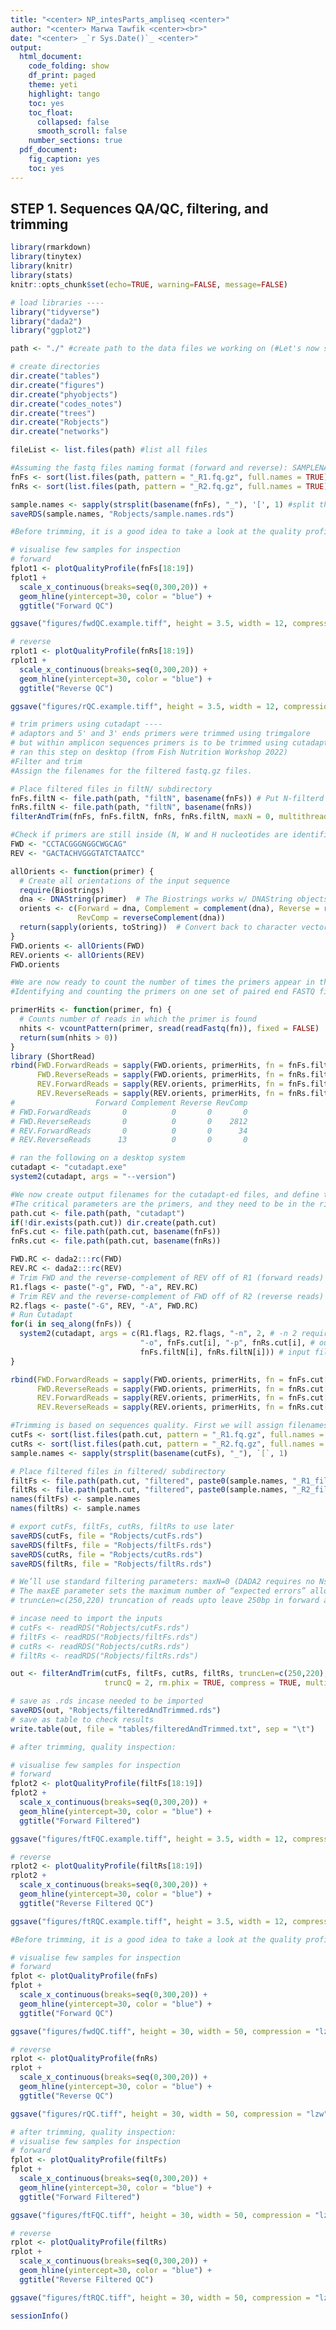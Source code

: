 ---
title: "<center> NP_intesParts_ampliseq <center>"
author: "<center> Marwa Tawfik <center><br>"
date: "<center> _`r Sys.Date()`_ <center>"
output:
  html_document:
    code_folding: show
    df_print: paged
    theme: yeti
    highlight: tango
    toc: yes
    toc_float:
      collapsed: false
      smooth_scroll: false
    number_sections: true
  pdf_document:
    fig_caption: yes
    toc: yes
---

## STEP 1. Sequences QA/QC, filtering, and trimming

```{r setup, include=FALSE}
library(rmarkdown)
library(tinytex)
library(knitr)
library(stats)
knitr::opts_chunk$set(echo=TRUE, warning=FALSE, message=FALSE)
```

```{r create path and directories, file list and sample names}
# load libraries ----
library("tidyverse")
library("dada2") 
library("ggplot2")

path <- "./" #create path to the data files we working on (#Let's now set the input directory, where the demultiplexed per-sample fastq files reside) 

# create directories 
dir.create("tables")
dir.create("figures")
dir.create("phyobjects")
dir.create("codes_notes")
dir.create("trees")
dir.create("Robjects")
dir.create("networks")

fileList <- list.files(path) #list all files 

#Assuming the fastq files naming format (forward and reverse): SAMPLENAME_R1.fq.gz and SAMPLENAME_R2.fq.gz we can proceed as follows to group the forward and reverse filenames together:
fnFs <- sort(list.files(path, pattern = "_R1.fq.gz", full.names = TRUE)) #create a sorted list of vector for forward reads 
fnRs <- sort(list.files(path, pattern = "_R2.fq.gz", full.names = TRUE)) #create a sorted list of vector for reverse reads 

sample.names <- sapply(strsplit(basename(fnFs), "_"), '[', 1) #split the first part before _ and store that to sample.names vector
saveRDS(sample.names, "Robjects/sample.names.rds")
```

```{r pretrimmed forward quality example}
#Before trimming, it is a good idea to take a look at the quality profile of my data:

# visualise few samples for inspection
# forward 
fplot1 <- plotQualityProfile(fnFs[18:19])
fplot1 +
  scale_x_continuous(breaks=seq(0,300,20)) +
  geom_hline(yintercept=30, color = "blue") +
  ggtitle("Forward QC")

ggsave("figures/fwdQC.example.tiff", height = 3.5, width = 12, compression = "lzw", scale = 0.8)

```

```{r pretrimmed reverse quality example}
# reverse 
rplot1 <- plotQualityProfile(fnRs[18:19])
rplot1 +
  scale_x_continuous(breaks=seq(0,300,20)) +
  geom_hline(yintercept=30, color = "blue") +
  ggtitle("Reverse QC")

ggsave("figures/rQC.example.tiff", height = 3.5, width = 12, compression = "lzw", scale = 0.8)

```

```{r preprocessing before cutadapt trimming}
# trim primers using cutadapt ----
# adaptors and 5' and 3' ends primers were trimmed using trimgalore 
# but within amplicon sequences primers is to be trimmed using cutadapt as follow
# ran this step on desktop (from Fish Nutrition Workshop 2022)
#Filter and trim
#Assign the filenames for the filtered fastq.gz files.

# Place filtered files in filtN/ subdirectory
fnFs.filtN <- file.path(path, "filtN", basename(fnFs)) # Put N-filterd files in filtN/ subdirectory
fnRs.filtN <- file.path(path, "filtN", basename(fnRs))
filterAndTrim(fnFs, fnFs.filtN, fnRs, fnRs.filtN, maxN = 0, multithread = TRUE)

#Check if primers are still inside (N, W and H nucleotides are identified by cutadapt)
FWD <- "CCTACGGGNGGCWGCAG"  
REV <- "GACTACHVGGGTATCTAATCC"

allOrients <- function(primer) {
  # Create all orientations of the input sequence
  require(Biostrings)
  dna <- DNAString(primer)  # The Biostrings works w/ DNAString objects rather than character vectors
  orients <- c(Forward = dna, Complement = complement(dna), Reverse = reverse(dna), 
               RevComp = reverseComplement(dna))
  return(sapply(orients, toString))  # Convert back to character vector
}
FWD.orients <- allOrients(FWD)
REV.orients <- allOrients(REV)
FWD.orients

#We are now ready to count the number of times the primers appear in the forward and reverse read, while considering all possible primer orientations. 
#Identifying and counting the primers on one set of paired end FASTQ files is sufficient, assuming all the files were created using the same library preparation, so we’ll just process the first sample.

primerHits <- function(primer, fn) {
  # Counts number of reads in which the primer is found
  nhits <- vcountPattern(primer, sread(readFastq(fn)), fixed = FALSE)
  return(sum(nhits > 0))
}
library (ShortRead)
rbind(FWD.ForwardReads = sapply(FWD.orients, primerHits, fn = fnFs.filtN[[1]]), 
      FWD.ReverseReads = sapply(FWD.orients, primerHits, fn = fnRs.filtN[[1]]), 
      REV.ForwardReads = sapply(REV.orients, primerHits, fn = fnFs.filtN[[1]]), 
      REV.ReverseReads = sapply(REV.orients, primerHits, fn = fnRs.filtN[[1]]))
#                  Forward Complement Reverse RevComp
# FWD.ForwardReads       0          0       0       0
# FWD.ReverseReads       0          0       0    2812
# REV.ForwardReads       0          0       0      34
# REV.ReverseReads      13          0       0       0
```


```{r cutadapt trimming}
# ran the following on a desktop system 
cutadapt <- "cutadapt.exe"
system2(cutadapt, args = "--version") 

#We now create output filenames for the cutadapt-ed files, and define the parameters we are going to give the cutadapt command. 
#The critical parameters are the primers, and they need to be in the right orientation, i.e. the FWD primer should have been matching the forward-reads in its forward orientation, and the REV primer should have been matching the reverse-reads in its forward orientation. Warning: A lot of output will be written to the screen by cutadapt!
path.cut <- file.path(path, "cutadapt")
if(!dir.exists(path.cut)) dir.create(path.cut)
fnFs.cut <- file.path(path.cut, basename(fnFs))
fnRs.cut <- file.path(path.cut, basename(fnRs))
```


```{r after cutadapt trimming}
FWD.RC <- dada2:::rc(FWD)
REV.RC <- dada2:::rc(REV)
# Trim FWD and the reverse-complement of REV off of R1 (forward reads)
R1.flags <- paste("-g", FWD, "-a", REV.RC) 
# Trim REV and the reverse-complement of FWD off of R2 (reverse reads)
R2.flags <- paste("-G", REV, "-A", FWD.RC) 
# Run Cutadapt
for(i in seq_along(fnFs)) {
  system2(cutadapt, args = c(R1.flags, R2.flags, "-n", 2, # -n 2 required to remove FWD and REV from reads
                             "-o", fnFs.cut[i], "-p", fnRs.cut[i], # output files
                             fnFs.filtN[i], fnRs.filtN[i])) # input files
}

rbind(FWD.ForwardReads = sapply(FWD.orients, primerHits, fn = fnFs.cut[[1]]), 
      FWD.ReverseReads = sapply(FWD.orients, primerHits, fn = fnRs.cut[[1]]), 
      REV.ForwardReads = sapply(REV.orients, primerHits, fn = fnFs.cut[[1]]), 
      REV.ReverseReads = sapply(REV.orients, primerHits, fn = fnRs.cut[[1]]))

#Trimming is based on sequences quality. First we will assign filenames for the trimmed sequences:
cutFs <- sort(list.files(path.cut, pattern = "_R1.fq.gz", full.names = TRUE))
cutRs <- sort(list.files(path.cut, pattern = "_R2.fq.gz", full.names = TRUE))
sample.names <- sapply(strsplit(basename(cutFs), "_"), `[`, 1)

# Place filtered files in filtered/ subdirectory
filtFs <- file.path(path.cut, "filtered", paste0(sample.names, "_R1_filt.fastq.gz"))
filtRs <- file.path(path.cut, "filtered", paste0(sample.names, "_R2_filt.fastq.gz"))
names(filtFs) <- sample.names
names(filtRs) <- sample.names

# export cutFs, filtFs, cutRs, filtRs to use later
saveRDS(cutFs, file = "Robjects/cutFs.rds")
saveRDS(filtFs, file = "Robjects/filtFs.rds")
saveRDS(cutRs, file = "Robjects/cutRs.rds")
saveRDS(filtRs, file = "Robjects/filtRs.rds")
```


```{r number of reads before and after}
# We’ll use standard filtering parameters: maxN=0 (DADA2 requires no Ns), truncQ=2, rm.phix=TRUE and maxEE=2. 
# The maxEE parameter sets the maximum number of “expected errors” allowed in a read, which is a better filter than simply averaging quality scores.
# truncLen=c(250,220) truncation of reads upto leave 250bp in forward and 220bp in reverse reads

# incase need to import the inputs 
# cutFs <- readRDS("Robjects/cutFs.rds")
# filtFs <- readRDS("Robjects/filtFs.rds")
# cutRs <- readRDS("Robjects/cutRs.rds")
# filtRs <- readRDS("Robjects/filtRs.rds")

out <- filterAndTrim(cutFs, filtFs, cutRs, filtRs, truncLen=c(250,220), maxN = 0, maxEE = c(2, 2), 
                     truncQ = 2, rm.phix = TRUE, compress = TRUE, multithread = TRUE)  # on windows, set multithread = FALSE

# save as .rds incase needed to be imported 
saveRDS(out, "Robjects/filteredAndTrimmed.rds")
# save as table to check results
write.table(out, file = "tables/filteredAndTrimmed.txt", sep = "\t")
```


```{r trimmed forward quality example}
# after trimming, quality inspection:

# visualise few samples for inspection
# forward 
fplot2 <- plotQualityProfile(filtFs[18:19])
fplot2 +
  scale_x_continuous(breaks=seq(0,300,20)) +
  geom_hline(yintercept=30, color = "blue") +
  ggtitle("Forward Filtered")

ggsave("figures/ftFQC.example.tiff", height = 3.5, width = 12, compression = "lzw", scale =0.8)
```

```{r trimmed reverse quality example}
# reverse 
rplot2 <- plotQualityProfile(filtRs[18:19])
rplot2 +
  scale_x_continuous(breaks=seq(0,300,20)) +
  geom_hline(yintercept=30, color = "blue") +
  ggtitle("Reverse Filtered QC")

ggsave("figures/ftRQC.example.tiff", height = 3.5, width = 12, compression = "lzw", scale =0.8)
```


```{r pretrimmed forward quality}
#Before trimming, it is a good idea to take a look at the quality profile of my data:

# visualise few samples for inspection
# forward 
fplot <- plotQualityProfile(fnFs)
fplot +
  scale_x_continuous(breaks=seq(0,300,20)) +
  geom_hline(yintercept=30, color = "blue") +
  ggtitle("Forward QC")

ggsave("figures/fwdQC.tiff", height = 30, width = 50, compression = "lzw", limitsize = FALSE)

```

```{r pretrimmed reverse quality}
# reverse 
rplot <- plotQualityProfile(fnRs)
rplot +
  scale_x_continuous(breaks=seq(0,300,20)) +
  geom_hline(yintercept=30, color = "blue") +
  ggtitle("Reverse QC")

ggsave("figures/rQC.tiff", height = 30, width = 50, compression = "lzw", limitsize = FALSE)

```


```{r trimmed forward quality}
# after trimming, quality inspection:
# visualise few samples for inspection
# forward 
fplot <- plotQualityProfile(filtFs)
fplot +
  scale_x_continuous(breaks=seq(0,300,20)) +
  geom_hline(yintercept=30, color = "blue") +
  ggtitle("Forward Filtered")

ggsave("figures/ftFQC.tiff", height = 30, width = 50, compression = "lzw", limitsize = FALSE)
```

```{r trimmed reverse quality}
# reverse 
rplot <- plotQualityProfile(filtRs)
rplot +
  scale_x_continuous(breaks=seq(0,300,20)) +
  geom_hline(yintercept=30, color = "blue") +
  ggtitle("Reverse Filtered QC")

ggsave("figures/ftRQC.tiff", height = 30, width = 50, compression = "lzw", limitsize = FALSE)
```

```{r Step 1 sessionInfo}
sessionInfo()
```